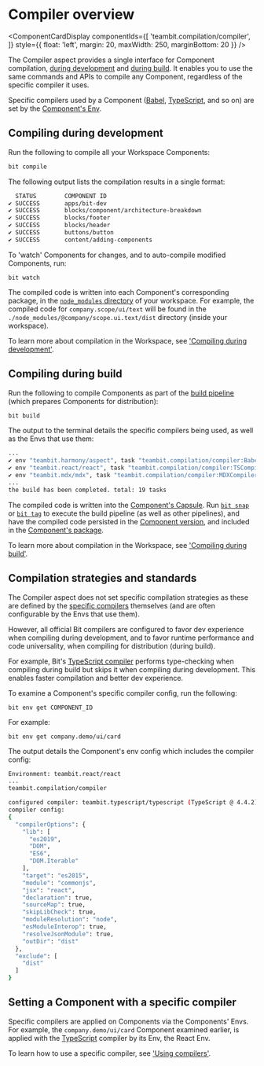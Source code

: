 
# Compiler overview

<ComponentCardDisplay componentIds={[
  'teambit.compilation/compiler',
]} style={{ float: 'left', margin: 20, maxWidth: 250, marginBottom: 20 }} />

The Compiler aspect provides a single interface for Component compilation, [during development](/compiler/compiling-during-development) and [during build](/compiler/compiling-during-build).
It enables you to use the same commands and APIs to compile any Component, regardless of the specific compiler it uses.

Specific compilers used by a Component ([Babel](https://bit.cloud/teambit/compilation/babel), [TypeScript](https://bit.cloud/teambit/typescript/typescript), and so on) are set by the [Component's Env](/envs/using-envs).

## Compiling during development

Run the following to compile all your Workspace Components:

```bash
bit compile
```

The following output lists the compilation results in a single format:

```bash
  STATUS        COMPONENT ID
✔ SUCCESS       apps/bit-dev
✔ SUCCESS       blocks/component/architecture-breakdown
✔ SUCCESS       blocks/footer
✔ SUCCESS       blocks/header
✔ SUCCESS       buttons/button
✔ SUCCESS       content/adding-components
```

To 'watch' Components for changes, and to auto-compile modified Components, run:

```
bit watch
```

The compiled code is written into each Component's corresponding package, in the [`node_modules` directory](/dependencies/node-modules) of your workspace.
For example, the compiled code for `company.scope/ui/text` will be found in the `./node_modules/@company/scope.ui.text/dist` directory (inside your workspace).

To learn more about compilation in the Workspace, see ['Compiling during development'](/).

## Compiling during build

Run the following to compile Components as part of the [build pipeline](/) (which prepares Components for distribution):

```bash
bit build
```

The output to the terminal details the specific compilers being used, as well as the Envs that use them:

```bash
...
✔ env "teambit.harmony/aspect", task "teambit.compilation/compiler:BabelCompiler (compile components for artifact dist)" has completed successfully in 363ms
✔ env "teambit.react/react", task "teambit.compilation/compiler:TSCompiler (compile components for artifact dist)" has completed successfully in 1s
✔ env "teambit.mdx/mdx", task "teambit.compilation/compiler:MDXCompiler (compile components)" has completed successfully in 879ms
...
the build has been completed. total: 19 tasks
```

The compiled code is written into the [Component's Capsule](/). Run [`bit snap`](/) or [`bit tag`](/) to execute the build pipeline (as well as other pipelines), and have the compiled code persisted in the [Component version](/), and included in the [Component's package](/).

To learn more about compilation in the Workspace, see ['Compiling during build'](/).

## Compilation strategies and standards

The Compiler aspect does not set specific compilation strategies as these are defined by the [specific compilers](/) themselves (and are often configurable by the Envs that use them).

However, all official Bit compilers are configured to favor dev experience when compiling during development, and to favor runtime performance and code universality, when compiling for distribution (during build).

For example, Bit's [TypeScript compiler](/) performs type-checking when compiling during build but skips it when compiling during development.
This enables faster compilation and better dev experience.

To examine a Component's specific compiler config, run the following:

```
bit env get COMPONENT_ID
```

For example:

```
bit env get company.demo/ui/card
```

The output details the Component's env config which includes the compiler config:

```bash
Environment: teambit.react/react
...
teambit.compilation/compiler

configured compiler: teambit.typescript/typescript (TypeScript @ 4.4.2)
compiler config:
{
  "compilerOptions": {
    "lib": [
      "es2019",
      "DOM",
      "ES6",
      "DOM.Iterable"
    ],
    "target": "es2015",
    "module": "commonjs",
    "jsx": "react",
    "declaration": true,
    "sourceMap": true,
    "skipLibCheck": true,
    "moduleResolution": "node",
    "esModuleInterop": true,
    "resolveJsonModule": true,
    "outDir": "dist"
  },
  "exclude": [
    "dist"
  ]
}

```

## Setting a Component with a specific compiler

Specific compilers are applied on Components via the Components' Envs. For example, the `company.demo/ui/card` Component examined earlier, is applied with
the [TypeScript](/) compiler by its Env, the React Env.

To learn how to use a specific compiler, see ['Using compilers'](/).
